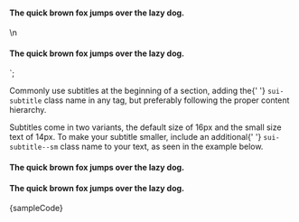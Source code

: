 
<h4 class="sui-subtitle">
	The quick brown fox jumps over the lazy dog.
</h4>\n
<h4 class="sui-subtitle sui-subtitle--sm">
	The quick brown fox jumps over the lazy dog.
</h4>
`;

<Section title="Usage" style={{ paddingRight: 0, paddingLeft: 0 }}>
	<p>
		Commonly use subtitles at the beginning of a section, adding the{' '}
		<Code>sui-subtitle</Code> class name in any tag, but preferably
		following the proper content hierarchy.
	</p>
	<p>
		Subtitles come in two variants, the default size of 16px and the small
		size text of 14px. To make your subtitle smaller, include an additional{' '}
		<Code>sui-subtitle--sm</Code> class name to your text, as seen in the
		example below.
	</p>
	<Preview wrapper={true}>
		<h4 className="sui-subtitle" style={{ margin: 0, marginBottom: 10 }}>
			The quick brown fox jumps over the lazy dog.
		</h4>
		<h4 className="sui-subtitle sui-subtitle--sm" style={{ margin: 0 }}>
			The quick brown fox jumps over the lazy dog.
		</h4>
	</Preview>
	<Snippet language="html">{sampleCode}</Snippet>
</Section>
